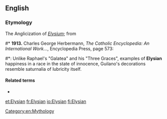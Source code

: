 ==English==

===Etymology===
The Anglicization of {{etyl|la|en}} ''[[Elysium]]''; from {{etyl|grc|en}} {{m|grc|[[Ἠλύσιον]]

===Proper noun===
{{en-proper noun}}

# {{lb|en|Classical mythology}} [[Elysium]]; home of the blessed, after death.

===Adjective===
{{en-adj|-}}

# Of or pertaining to Elysian or [[Elysium]], the location.
# {{lb|en|idiomatic}} [[happy|Happy]], [[blissful]], [[heavenly]].
#* '''1771.''' James Beattie, ''The Minstrel''
#*: O who of man the story will unfold, / Ere victory and empire wrought annoy, / In that '''elysian''' age (misnam'd of gold) / The age of love, and innocence and joy {{...}}
#* '''1913.''' Charles George Herbermann, ''The Catholic Encyclopedia: An International Work...'', Encyclopedia Press, page 573:
#*: Unlike Raphael's "Galatea" and his "Three Graces", examples of '''Elysian''' happiness in a race in the state of innocence, Guilano's decorations resemble saturnalia of lubricity itself.

====Related terms====
* {{l|en|Elysian Fields}}

[[Category:en:Mythology]]

[[et:Elysian]]
[[fr:Elysian]]
[[io:Elysian]]
[[fi:Elysian]]